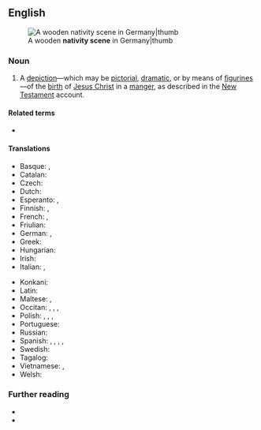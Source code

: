 ==English==
[[File:Dülmen, St.-Viktor-Kirche, Innenansicht, Krippe -- 2018 -- 0614.jpg|A wooden '''nativity scene''' in Germany|thumb]]

===Noun===
{{en-noun}}

# {{lb|en|Christianity}} A [[depiction]]—which may be [[pictorial]], [[dramatic]], or by means of [[figurine]]s—of the [[birth]] of [[Jesus Christ]] in a [[manger]], as described in the [[New Testament]] account.
#: {{syn|en|crèche}}

====Related terms====
* {{l|en|nativity play}}

====Translations====
{{trans-top|nativity scene}}
* Basque: {{t|eu|jaiotza}}, {{t|eu|belen}}
* Catalan: {{t+|ca|pessebre}}
* Czech: {{t+|cs|betlém}} {{qualifier|model}}
* Dutch: {{t+|nl|kerststal}}
* Esperanto: {{t|eo|kripo}}, {{t|eo|staltrogo}}
* Finnish: {{t+|fi|jouluseimi}}, {{t+|fi|seimi}}
* French: {{t|fr|Crèche de Noël}}, {{t+|fr|crèche}}
* Friulian: {{t|fur|presepi|m}}
* German: {{t+|de|Weihnachtskrippe|f}}, {{t+|de|Krippe|f}}
* Greek: {{t+|el|φάτνη|f}}
* Hungarian: {{t+|hu|betlehem}}
* Irish: {{t|ga|radharc bhreith Chríost|m}}
* Italian: {{t+|it|presepe|m}}, {{t+|it|presepio|m}}
{{trans-mid}}
* Konkani: {{t|kok|गोटो}}
* Latin: {{t+|la|praesepe}}
* Maltese: {{t|mt|presepju|m}}, {{t|mt|maxtura|f}}
* Occitan: {{t+|oc|grépia|f}}, {{t|oc|presepi|m}}, {{t|oc|presep|m}}, {{t+|oc|betlèm|m}}
* Polish: {{t+|pl|betlejka|f}}, {{t+|pl|szopka|f}}, {{t+|pl|stajenka|f}}, {{t+|pl|żłóbek|m}}
* Portuguese: {{t+|pt|presépio}}
* Russian: {{t|ru|рожде́ственский верте́п|m}}
* Spanish: {{t+|es|belén|m}} {{qualifier|Spain}}, {{t+|es|nacimiento|m}} {{qualifier|El Salvador|Chile|Guatemala|Honduras|Mexico|Nicaragua|Panama|Peru|Venezuela}}, {{t+|es|pasito|m}} {{qualifier|Costa Rica}}, {{t+|es|pesebre|m}} {{qualifier|Argentina|Bolivia|Chile|Colombia|Ecuador|Paraguay|Uruguay|Venezuela}}, {{t+|es|portal|m}} {{qualifier|Costa Rica}}
* Swedish: {{t+|sv|julkrubba|c}}
* Tagalog: {{t|tl|belen}}
* Vietnamese: {{t|vi|hoạt cảnh giáng sinh}}, {{t|vi|cảnh máng cỏ}}
* Welsh: {{t|cy|golygfa'r Geni|f}}
{{trans-bottom}}

===Further reading===
* {{pedia}}
* {{R:Dictionary.com}}
